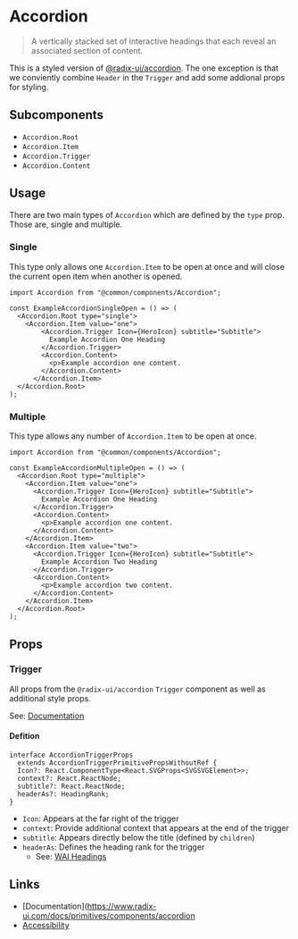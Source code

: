
# Accordion

> A vertically stacked set of interactive headings that each reveal an associated section of content.

This is a styled version of [@radix-ui/accordion](https://www.radix-ui.com/docs/primitives/components/accordion). The one exception is that we conviently combine `Header` in the `Trigger` and add some addional props for styling.

## Subcomponents

 - `Accordion.Root`
 - `Accordion.Item`
 - `Accordion.Trigger`
 - `Accordion.Content`

## Usage

There are two main types of `Accordion` which are defined by the `type` prop. Those are, single and multiple.

<Story id="components-accordion--default" />
<div style={{height: "1rem"}} />

### Single

This type only allows one `Accordion.Item` to be open at once and will close the current open item when another is opened.

```tsx
import Accordion from "@common/components/Accordion";

const ExampleAccordionSingleOpen = () => (
  <Accordion.Root type="single">
    <Accordion.Item value="one">
        <Accordion.Trigger Icon={HeroIcon} subtitle="Subtitle">
          Example Accordion One Heading
        </Accordion.Trigger>
        <Accordion.Content>
          <p>Example accordion one content.
        </Accordion.Content>
      </Accordion.Item>
  </Accordion.Root>
);
```

### Multiple

This type allows any number of `Accordion.Item` to be open at once.

```tsx
import Accordion from "@common/components/Accordion";

const ExampleAccordionMultipleOpen = () => (
  <Accordion.Root type="multiple">
    <Accordion.Item value="one">
      <Accordion.Trigger Icon={HeroIcon} subtitle="Subtitle">
        Example Accordion One Heading
      </Accordion.Trigger>
      <Accordion.Content>
        <p>Example accordion one content.
      </Accordion.Content>
    </Accordion.Item>
    <Accordion.Item value="two">
      <Accordion.Trigger Icon={HeroIcon} subtitle="Subtitle">
        Example Accordion Two Heading
      </Accordion.Trigger>
      <Accordion.Content>
        <p>Example accordion two content.
      </Accordion.Content>
    </Accordion.Item>
  </Accordion.Root>
);
```

## Props

### Trigger

All props from the `@radix-ui/accordion` `Trigger` component as well as additional style props.

See: [Documentation](https://www.radix-ui.com/docs/primitives/components/accordion#trigger)

#### Defition

```tsx
interface AccordionTriggerProps
  extends AccordionTriggerPrimitivePropsWithoutRef {
  Icon?: React.ComponentType<React.SVGProps<SVGSVGElement>>;
  context?: React.ReactNode;
  subtitle?: React.ReactNode;
  headerAs?: HeadingRank;
}
```

 - `Icon`: Appears at the far right of the trigger
 - `context`: Provide additional context that appears at the end of the trigger
 - `subtitle`: Appears directly below the title (defined by `children`)
 - `headerAs`: Defines the heading rank for the trigger
   - See: [WAI Headings](https://www.w3.org/WAI/tutorials/page-structure/headings/)

## Links

 - [Documentation](https://www.radix-ui.com/docs/primitives/components/accordion
 - [Accessibility](https://www.w3.org/WAI/ARIA/apg/patterns/accordion/)

